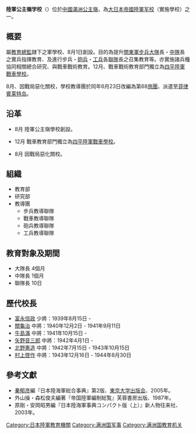 '''陸軍公主嶺学校'''（{{lang-ja|りくぐんこうしゅれいがっこう}}）位於[[中國|中國]][[滿洲國|滿洲]][[公主岭市|公主嶺]]，為[[大日本帝國陸軍|大日本帝國陸軍]][[军校|军校]]（實施學校）之一。

== 概要 ==
屬[[教育總監|教育總監]]隷下之軍學校、{{和暦|1939}}8月1日創設。目的為提升[[關東軍|關東軍]][[步兵|步兵]][[營|大隊]]長・[[連|中隊]]長之實兵指揮教育、及進行步兵・[[砲兵|砲兵]]・[[工兵|工兵]]各[[联队_(日本)|聯隊]]長之召集教育等。亦實施諸兵種協同相關總合研究、與戰車戰術教育。{{和暦|1940}}12月、戰車戰術教育部門獨立為[[四平陸軍戰車學校|四平陸軍戰車學校]]。

{{和暦|1944}}8月、因戰局惡化關校，學校教導團於同年6月23日改編為第68[[旅|旅團]]、派遣至[[菲律賓|菲律賓]][[莱特岛|莱特岛]]。

== 沿革 ==
* {{和暦|1939}}8月 陸軍公主嶺學校創設。
* {{和暦|1940}}12月 戰車教育部門獨立為[[四平陸軍戰車學校|四平陸軍戰車學校]]。
* {{和暦|1944}}8月 因戰局惡化關校。

== 組織 ==
* 教育部
* 研究部
* 教導團
** 步兵教導聯隊
** 戰車教導聯隊
** 砲兵教導聯隊
** 工兵教導聯隊

== 教育對象及期間 ==
* 大隊長 4個月
* 中隊長 1個月
* 聯隊長 10日

== 歷代校長 ==
* [[富永信政|富永信政]] 少將：1939年8月15日 -
* [[關龜治|關龜治]] 中將：1940年12月2日 - 1941年9月11日
* [[牛島滿|牛島滿]] 中將：1941年10月15日 -
* [[矢野音三郎|矢野音三郎]] 中將：1942年4月1日 -
* [[北野憲造|北野憲造]] 中將：1942年7月15日 - 1943年10月15日
* [[村上啓作|村上啓作]] 中將：1943年12月16日 - 1944年8月30日

==參考文獻==
{{refbegin}}
* [[秦郁彦|秦郁彦]]編『日本陸海軍総合事典』第2版、[[東京大学出版会|東京大学出版会]]、2005年。
* 外山操・森松俊夫編著『帝国陸軍編制総覧』芙蓉書房出版、1987年。
* 原剛・安岡昭男編『日本陸海軍事典コンパクト版（上）』新人物往来社、2003年。
{{refend}}

{{舊日本軍校}}

[[Category:日本陸軍教育機關|Category:日本陸軍教育機關]]
[[Category:满洲国军事|Category:满洲国军事]]
[[Category:满洲国教育机关|Category:满洲国教育机关]]
